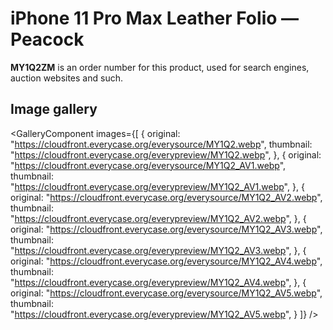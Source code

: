 
# iPhone 11 Pro Max Leather Folio — Peacock

<Callout type='info' emoji='👉🏻'>**MY1Q2ZM** is an order number for this product, used for search engines, auction websites and such.</Callout>

## Image gallery

<GalleryComponent
    images={[
      {
        original: "https://cloudfront.everycase.org/everysource/MY1Q2.webp",
        thumbnail: "https://cloudfront.everycase.org/everypreview/MY1Q2.webp",
      },
      {
        original: "https://cloudfront.everycase.org/everysource/MY1Q2_AV1.webp",
        thumbnail: "https://cloudfront.everycase.org/everypreview/MY1Q2_AV1.webp",
      },
      {
        original: "https://cloudfront.everycase.org/everysource/MY1Q2_AV2.webp",
        thumbnail: "https://cloudfront.everycase.org/everypreview/MY1Q2_AV2.webp",
      },
      {
        original: "https://cloudfront.everycase.org/everysource/MY1Q2_AV3.webp",
        thumbnail: "https://cloudfront.everycase.org/everypreview/MY1Q2_AV3.webp",
      },
      {
        original: "https://cloudfront.everycase.org/everysource/MY1Q2_AV4.webp",
        thumbnail: "https://cloudfront.everycase.org/everypreview/MY1Q2_AV4.webp",
      },
      {
        original: "https://cloudfront.everycase.org/everysource/MY1Q2_AV5.webp",
        thumbnail: "https://cloudfront.everycase.org/everypreview/MY1Q2_AV5.webp",
      }
    ]}
  />
